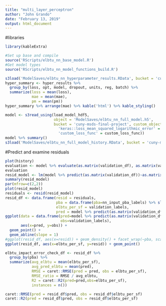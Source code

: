 ```yaml
---
title: "multi_layer_perceptron"
author: "John Grando"
date: "February 13, 2019"
output: html_document
---
```


#libraries
```r
library(kableExtra)
```

```r
#Set up base and compile
source('RScripts/elbtu_nn_base_model.R')
#Get model types
source('RScripts/elbtu_nn_model_functions_build.R')
```

```r
s3load('ModelSaves/elbtu_nn_hyperparameter_results.RData', bucket = 'cuny-msds-final-project')
hyper_summary <- hyper_results %>% 
  group_by(loss, opt, model, dropout, units, reg, batch) %>% 
  summarize(loss = mean(loss), 
            mae = mean(mae), 
            pm = mean(pm))
hyper_summary %>% arrange(mae) %>% kable('html') %>% kable_styling()
```

```r
model <- s3read_using(load_model_hdf5, 
                      object = 'ModelSaves/elbtu_nn_full_model.h5', 
                      bucket = 'cuny-msds-final-project', custom_objects = list(
                        'keras::loss_mean_squared_logarithmic_error' = keras::loss_mean_squared_logarithmic_error,
                        'custom_loss_func' = custom_loss_func))
model %>% summary()
s3load('ModelSaves/elbtu_nn_full_model_history.RData', bucket = 'cuny-msds-final-project')
```

#Predict and examine residuals
```r
plot(history)
evaluation <- model %>% evaluate(as.matrix(validation_df), as.matrix(validation_labels), verbose=2)
evaluation
resid_model <- lm(model %>% predict(as.matrix(validation_df))~as.matrix(validation_labels))
summary(resid_model)
par(mfrow=c(2,2))
plot(resid_model)
residuals <- resid(resid_model)
resid_df <- data.frame(resid = residuals, 
                       pba = data.frame(pba=nn_input_pba_labels) %>% slice(-train_test_list),
                       elbtu_per_sf = validation_labels,
                       pred = model %>% predict(as.matrix(validation_df)))
ggplot(data = data.frame(pred=model %>% predict(as.matrix(validation_df)),
                         obs=validation_labels),
       aes(x=pred, y=obs)) + 
  geom_point() + 
  geom_abline(slope = 1)
#ggplot(resid_df, aes(x=resid)) + geom_density() + facet_wrap(~pba, scales = 'free')
ggplot(resid_df, aes(x=elbtu_per_sf, y=resid)) + geom_point()

elbtu_impact_error_check_df <- resid_df %>% 
  group_by(pba) %>% 
  summarize(avg_elbtu = mean(elbtu_per_sf),
            avg_pred_elbtu = mean(pred),
            RMSE = caret::RMSE(pred = pred, obs = elbtu_per_sf),
            RMSE_ratio = RMSE / avg_elbtu,
            R2 = caret::R2(pred=pred,obs=elbtu_per_sf),
            instances = n())

caret::RMSE(pred = resid_df$pred, obs = resid_df$elbtu_per_sf)
caret::R2(pred = resid_df$pred, obs = resid_df$elbtu_per_sf)
```

